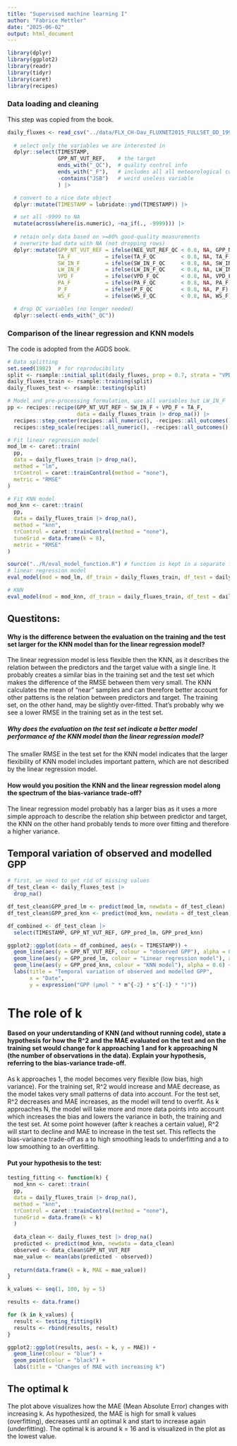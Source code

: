 ```yaml
---
title: "Supervised machine learning I"
author: "Fabrice Mettler"
date: "2025-06-02"
output: html_document
---
```


```r
library(dplyr)
library(ggplot2)
library(readr)
library(tidyr)
library(caret)
library(recipes)
```

### Data loading and cleaning
This step was copied from the book.

```r
daily_fluxes <- read_csv("../data/FLX_CH-Dav_FLUXNET2015_FULLSET_DD_1997-2014_1-3.csv") |>  
  
  # select only the variables we are interested in
  dplyr::select(TIMESTAMP,
                GPP_NT_VUT_REF,    # the target
                ends_with("_QC"),  # quality control info
                ends_with("_F"),   # includes all all meteorological covariates
                -contains("JSB")   # weird useless variable
                ) |>

  # convert to a nice date object
  dplyr::mutate(TIMESTAMP = lubridate::ymd(TIMESTAMP)) |>

  # set all -9999 to NA
  mutate(across(where(is.numeric), ~na_if(., -9999))) |> 
  
  # retain only data based on >=80% good-quality measurements
  # overwrite bad data with NA (not dropping rows)
  dplyr::mutate(GPP_NT_VUT_REF = ifelse(NEE_VUT_REF_QC < 0.8, NA, GPP_NT_VUT_REF),
                TA_F           = ifelse(TA_F_QC        < 0.8, NA, TA_F),
                SW_IN_F        = ifelse(SW_IN_F_QC     < 0.8, NA, SW_IN_F),
                LW_IN_F        = ifelse(LW_IN_F_QC     < 0.8, NA, LW_IN_F),
                VPD_F          = ifelse(VPD_F_QC       < 0.8, NA, VPD_F),
                PA_F           = ifelse(PA_F_QC        < 0.8, NA, PA_F),
                P_F            = ifelse(P_F_QC         < 0.8, NA, P_F),
                WS_F           = ifelse(WS_F_QC        < 0.8, NA, WS_F)) |> 

  # drop QC variables (no longer needed)
  dplyr::select(-ends_with("_QC"))

```

### Comparison of the linear regression and KNN models
The code is adopted from the AGDS book.

```r
# Data splitting
set.seed(1982)  # for reproducibility
split <- rsample::initial_split(daily_fluxes, prop = 0.7, strata = "VPD_F")
daily_fluxes_train <- rsample::training(split)
daily_fluxes_test <- rsample::testing(split)

# Model and pre-processing formulation, use all variables but LW_IN_F
pp <- recipes::recipe(GPP_NT_VUT_REF ~ SW_IN_F + VPD_F + TA_F, 
                      data = daily_fluxes_train |> drop_na()) |> 
  recipes::step_center(recipes::all_numeric(), -recipes::all_outcomes()) |>
  recipes::step_scale(recipes::all_numeric(), -recipes::all_outcomes())

# Fit linear regression model
mod_lm <- caret::train(
  pp, 
  data = daily_fluxes_train |> drop_na(), 
  method = "lm",
  trControl = caret::trainControl(method = "none"),
  metric = "RMSE"
)

# Fit KNN model
mod_knn <- caret::train(
  pp, 
  data = daily_fluxes_train |> drop_na(), 
  method = "knn",
  trControl = caret::trainControl(method = "none"),
  tuneGrid = data.frame(k = 8),
  metric = "RMSE"
)
```


```r
source("../R/eval_model_function.R") # function is kept in a separate file
# linear regression model
eval_model(mod = mod_lm, df_train = daily_fluxes_train, df_test = daily_fluxes_test)
```

```r
# KNN
eval_model(mod = mod_knn, df_train = daily_fluxes_train, df_test = daily_fluxes_test)
```

## Questitons:

#### Why is the difference between the evaluation on the training and the test set larger for the KNN model than for the linear regression model?

The linear regression model is less flexible then the KNN, as it  describes the relation between the predictors and the target value with a single line. It probably creates a similar bias in the training set and the test set which makes the difference of the RMSE between them very small. The KNN calculates the mean of "near" samples and can therefore better account for other patterns is the relation between predictors and target. The training set, on the other hand, may be slightly over-fitted. That's probably why we see a lower RMSE in the training set as in the test set.

##### Why does the evaluation on the test set indicate a better model performance of the KNN model than the linear regression model?

The smaller RMSE in the test set for the KNN model indicates that the larger flexibility of KNN model includes important pattern, which are not described by the linear regression model.

#### How would you position the KNN and the linear regression model along the spectrum of the bias-variance trade-off?

The linear regression model probably has a larger bias as it uses a more simple approach to describe the relation ship between predictor and target, the KNN on the other hand probably tends to more over fitting and therefore a higher variance.


## Temporal variation of observed and modelled GPP


```r
# first, we need to get rid of missing values
df_test_clean <- daily_fluxes_test |>
  drop_na()

df_test_clean$GPP_pred_lm <- predict(mod_lm, newdata = df_test_clean)
df_test_clean$GPP_pred_knn <- predict(mod_knn, newdata = df_test_clean)

df_combined <- df_test_clean |> 
  select(TIMESTAMP, GPP_NT_VUT_REF, GPP_pred_lm, GPP_pred_knn)

ggplot2::ggplot(data = df_combined, aes(x = TIMESTAMP)) +
  geom_line(aes(y = GPP_NT_VUT_REF, colour = "observed GPP"), alpha = 0.9) + 
  geom_line(aes(y = GPP_pred_lm, colour = "Linear regression model"), alpha = 0.7) +
  geom_line(aes(y = GPP_pred_knn, colour = "KNN model"), alpha = 0.6) + 
  labs(title = "Temporal variation of observed and modelled GPP",
       x = "Date",
       y = expression("GPP (µmol " * m^{-2} * s^{-1} * ")"))

```


# The role of k

#### Based on your understanding of KNN (and without running code), state a hypothesis for how the R^2 and the MAE evaluated on the test and on the training set would change for k approaching 1 and for k approaching N (the number of observations in the data). Explain your hypothesis, referring to the bias-variance trade-off.

As k approaches 1, the model becomes very flexible (low bias, high variance). For the training set, R^2 would increase and MAE decrease, as the model takes very small patterns of data into account. For the test set, R^2 decreases and MAE increases, as the model will tend to overfit. As k approaches N, the model will take more and more data points into account which increases the bias and lowers the variance in both, the training and the test set. At some point however (after k reaches a certain value), R^2 will start to decline and MAE to increase in the test set. This reflects the bias-variance trade-off as a to high smoothing leads to underfitting and a to low smoothing to an overfitting.

#### Put your hypothesis to the test:

```r
testing_fitting <- function(k) {
  mod_knn <- caret::train(
  pp, 
  data = daily_fluxes_train |> drop_na(),
  method = "knn",
  trControl = caret::trainControl(method = "none"),
  tuneGrid = data.frame(k = k)
  )
  
  data_clean <- daily_fluxes_test |> drop_na()
  predicted <- predict(mod_knn, newdata = data_clean)
  observed <- data_clean$GPP_NT_VUT_REF
  mae_value <- mean(abs(predicted - observed))
  
  return(data.frame(k = k, MAE = mae_value))
}

k_values <- seq(1, 100, by = 5)

results <- data.frame()

for (k in k_values) {
  result <- testing_fitting(k)
  results <- rbind(results, result)
}

ggplot2::ggplot(results, aes(x = k, y = MAE)) +
  geom_line(colour = "blue") +
  geom_point(color = "black") +
  labs(title = "Changes of MAE with increasing k")

```

## The optimal k
The plot above visualizes how the MAE (Mean Absolute Error) changes with increasing k. As hypothesized, the MAE is high for small k values (overfitting), decreases until an optimal k and start to increase again (underfitting). The optimal k is around k = 16 and is visualized in the plot as the lowest value.
